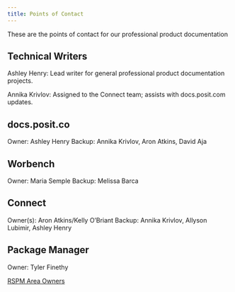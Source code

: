 ```yaml
---
title: Points of Contact
---
```


These are the points of contact for our professional product documentation 

## Technical Writers

Ashley Henry: Lead writer for general professional product documentation projects.

Annika Krivlov: Assigned to the Connect team; assists with docs.posit.com updates.

## docs.posit.co

Owner: Ashley Henry
Backup: Annika Krivlov, Aron Atkins, David Aja


## Worbench

Owner: Maria Semple
Backup: Melissa Barca

## Connect

Owner(s): Aron Atkins/Kelly O'Briant
Backup: Annika Krivlov, Allyson Lubimir, Ashley Henry


## Package Manager

Owner: Tyler Finethy

[RSPM Area Owners](https://rstudiopbc.atlassian.net/wiki/spaces/ENG/pages/36244998/RSPM+Area+Owners)
